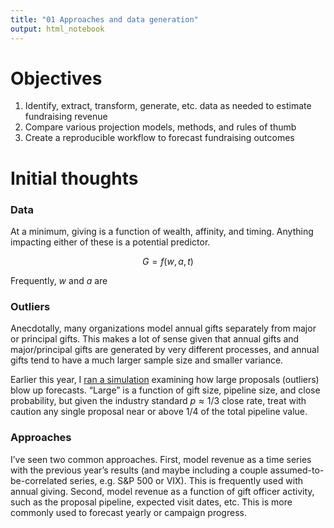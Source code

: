 ```yaml
---
title: "01 Approaches and data generation"
output: html_notebook
---
```


# Objectives

1) Identify, extract, transform, generate, etc. data as needed to estimate fundraising revenue
2) Compare various projection models, methods, and rules of thumb
3) Create a reproducible workflow to forecast fundraising outcomes

# Initial thoughts

### Data

At a minimum, giving is a function of wealth, affinity, and timing. Anything impacting either of these is a potential predictor.

$$ G = f(w,a,t) $$

Frequently, $w$ and $a$ are 

### Outliers

Anecdotally, many organizations model annual gifts separately from major or principal gifts. This makes a lot of sense given that annual gifts and major/principal gifts are generated by very different processes, and annual gifts tend to have a much larger sample size and smaller variance.

Earlier this year, I [ran a simulation](https://htmlpreview.github.io/?https://github.com/phively/demos/blob/master/Synthetic%20campaign%20pipeline%20simulation.nb.html) examining how large proposals (outliers) blow up forecasts. "Large" is a function of gift size, pipeline size, and close probability, but given the industry standard $p \approx 1/3$ close rate, treat with caution any single proposal near or above $1/4$ of the total pipeline value.

### Approaches

I've seen two common approaches. First, model revenue as a time series with the previous year's results (and maybe including a couple assumed-to-be-correlated series, e.g. S&P 500 or VIX). This is frequently used with annual giving. Second, model revenue as a function of gift officer activity, such as the proposal pipeline, expected visit dates, etc. This is more commonly used to forecast yearly or campaign progress.


